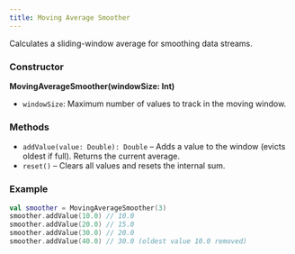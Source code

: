 ```yaml
---
title: Moving Average Smoother
---
```


Calculates a sliding-window average for smoothing data streams.

### Constructor  
**MovingAverageSmoother(windowSize: Int)**  
- `windowSize`: Maximum number of values to track in the moving window.

### Methods  
- `addValue(value: Double): Double` – Adds a value to the window (evicts oldest if full). Returns the current average.  
- `reset()` – Clears all values and resets the internal sum. 

### Example  
```kotlin
val smoother = MovingAverageSmoother(3)
smoother.addValue(10.0) // 10.0
smoother.addValue(20.0) // 15.0
smoother.addValue(30.0) // 20.0
smoother.addValue(40.0) // 30.0 (oldest value 10.0 removed)
```